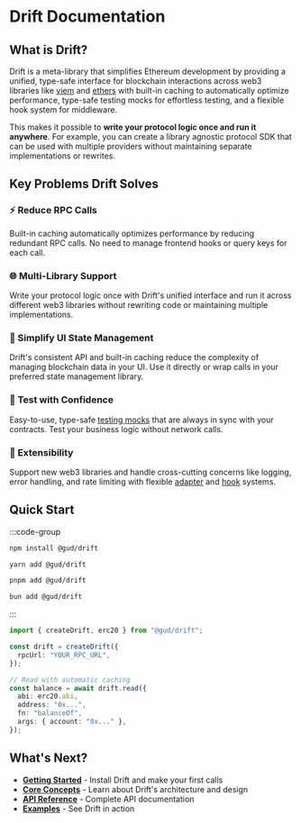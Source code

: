 # Drift Documentation

## What is Drift?

Drift is a meta-library that simplifies Ethereum development by providing a
unified, type-safe interface for blockchain interactions across web3 libraries
like [viem](https://viem.sh) and [ethers](https://ethers.org) with built-in
caching to automatically optimize performance, type-safe testing mocks for
effortless testing, and a flexible hook system for middleware.

This makes it possible to **write your protocol logic once and run it
anywhere**. For example, you can create a library agnostic protocol SDK that can
be used with multiple providers without maintaining separate implementations or
rewrites.

## Key Problems Drift Solves

### ⚡ Reduce RPC Calls

Built-in caching automatically optimizes performance by reducing redundant RPC
calls. No need to manage frontend hooks or query keys for each call.

### 🌐 Multi-Library Support

Write your protocol logic once with Drift's unified interface and run it across
different web3 libraries without rewriting code or maintaining multiple
implementations.

### 🎯 Simplify UI State Management

Drift's consistent API and built-in caching reduce the complexity of managing
blockchain data in your UI. Use it directly or wrap calls in your preferred
state management library.

### 🧪 Test with Confidence

Easy-to-use, type-safe [testing mocks](/guides/testing-strategies) that are
always in sync with your contracts. Test your business logic without network
calls.

### 🔌 Extensibility

Support new web3 libraries and handle cross-cutting concerns like logging, error
handling, and rate limiting with flexible
[adapter](/guides/extending-drift#implementing-custom-adapters) and
[hook](/guides/extending-drift#using-hooks-for-middleware) systems.

## Quick Start

:::code-group

```sh [npm]
npm install @gud/drift
```

```sh [yarn]
yarn add @gud/drift
```

```sh [pnpm]
pnpm add @gud/drift
```

```sh [bun]
bun add @gud/drift
```

:::

```ts twoslash
import { createDrift, erc20 } from "@gud/drift";

const drift = createDrift({
  rpcUrl: "YOUR_RPC_URL",
});

// Read with automatic caching
const balance = await drift.read({
  abi: erc20.abi,
  address: "0x...",
  fn: "balanceOf",
  args: { account: "0x..." },
});
```

## What's Next?

- [**Getting Started**](/getting-started) - Install Drift and make your first
  calls
- [**Core Concepts**](/core-concepts) - Learn about Drift's architecture and
  design
- [**API Reference**](/reference/api) - Complete API documentation
- [**Examples**](/reference/examples) - See Drift in action
